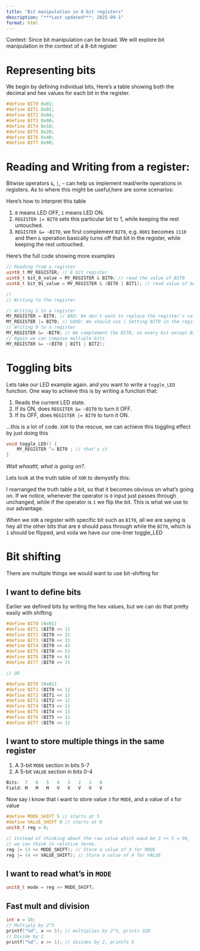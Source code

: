 ```yaml
---
title: "Bit manipulation in 8 bit registers"
description: "***Last updated***: 2025-09-1"
format: html
---
```


Context: Since bit manipulation can be broad. We will explore bit manipulation in the context of a 8-bit register

# Representing bits

We begin by defining individual bits, Here's a table showing both
the decimal and hex values for each bit in the register.

\begin{array}{|l|l|l|}
\hline
\text{BIT number} & \text{Decimal} & \text{Hex} \\
\hline
\text{BIT 0} & 1 & \text{0x01} \\
\text{BIT 1} & 2 & \text{0x02} \\
\text{BIT 2} & 4 & \text{0x04} \\
\text{BIT 3} & 8 & \text{0x08} \\
\text{BIT 4} & 16 & \text{0x10} \\
\text{BIT 5} & 32 & \text{0x20} \\
\text{BIT 6} & 64 & \text{0x40} \\
\text{BIT 7} & 128 & \text{0x80} \\
\hline
\end{array}

```cpp
#define BIT0 0x01;
#define BIT1 0x02;
#define BIT2 0x04;
#define BIT3 0x08;
#define BIT4 0x10;
#define BIT5 0x20;
#define BIT6 0x40;
#define BIT7 0x80;
```

# Reading and Writing from a register:

Bitwise operators `&`, `|`, `~` can help us implement read/write operations in registers. As to where this might be useful,here are some scenarios:

\begin{array}{|l|l|p{5cm}|}
\hline
\text{No.} & \text{Scenario} & \text{Code} \\
\hline
\text{1} &  \text{Check LED is ON/OFF} & \text{REGISTER \& BIT0}\\
\text{2} & \text{Turn LED ON} & \text{REGISTER |= BIT0}\\
\text{3} & \text{Turn LED OFF} & \text{REGISTER \&= \(\sim\)BIT0}\\
\hline
\end{array}

Here's how to interpret this table

1. `0` means LED OFF, `1` means LED ON.
2. `REGISTER |= BIT0` sets this particular bit to 1, while keeping the rest untouched.
3. `REGISTER &= ~BIT0`, we first complement `BIT0`, e.g. `0001` becomes `1110` and then `&` operation basically turns off that bit in the register, 
    while keeping the rest untouched. 

Here's the full code showing more examples

```cpp
// Reading from a register
uint8_t MY_REGISTER; // 8 bit register
uint8_t bit_0_value = MY_REGISTER & BIT0; // read the value of BIT0
uint8_t bit_01_value = MY_REGISTER & (BIT0 | BIT1); // read value of both BIT0 and BIT1

//
// Writing to the register

// Writing 1 to a register
MY_REGISTER = BIT0; // BAD; We don't want to replace the register's value, This statement wipes everything off and only set BIT0 to 1
MY_REGISTER |= BIT0; // GOOD: We should use | Setting BIT0 in the register to 1, 
// Writing 0 to a register
MY_REGISTER &= ~BIT0; // We complement the BIT0, so every bit except BIT0 is 1, and then we & which basically ends up setting BIT0 to 0
// Again we can compose multiple bits
MY_REGISTER &= ~(BIT0 | BIT1 | BIT2);
```

# Toggling bits

Lets take our LED example again. and you want to write a `toggle_LED` function. One way to achieve this is by writing a function that:

1. Reads the current LED state.
2. If its ON, does `REGSITER &= ~BIT0` to turn it OFF.
3. If its OFF, does `REGISTER |= BIT0` to turn it ON.

...this is a lot of code. `XOR` to the rescue, we can achieve this toggling effect by just doing this

```cpp
void toggle_LED() {
    MY_REGISTER ^= BIT0 ; // that's it
}
```

*Wait whaattt, what is going on?*. 

Lets look at the truth table of `XOR` to demystify this:

\begin{array}{|l|l|l|}
\hline
\text{Input} & \text{Operator} & \text{Output} \\
\hline
\text{0} & \text{0} & \text{0} \\
\text{1} & \text{0} & \text{1} \\
\textcolor{blue}{\text{0}} & \textcolor{blue}{\text{1}} & \textcolor{blue}{\text{1}} \\
\textcolor{blue}{\text{1}} & \textcolor{blue}{\text{1}} & \textcolor{blue}{\text{0}} \\
\hline
\end{array}

I rearranged the truth table a bit, so that it becomes obvious on what's going on. If we notice, whenever the operator
is `0` input just passes through unchanged, while if the operator is `1` we flip the bit. This is what we use to our advantage.

When we `XOR` a register with specific bit such as `BIT0`, all we are saying is hey all the other bits that are `0` should pass through
while the `BIT0`, which is `1` should be flipped, and voila we have our one-liner toggle_LED

# Bit shifting

There are multiple things we would want to use bit-shifting for

## I want to define bits

Earlier we defined bits by writing the hex values, but we can do that pretty easily with shifting
```cpp
#define BIT0 (0x01)
#define BIT1 (BIT0 << 1)
#define BIT2 (BIT0 << 2)
#define BIT3 (BIT0 << 3)
#define BIT4 (BIT0 << 4)
#define BIT5 (BIT0 << 5)
#define BIT6 (BIT0 << 6)
#define BIT7 (BIT0 << 7)

// OR

#define BIT0 (0x01)
#define BIT1 (BIT0 << 1)
#define BIT2 (BIT1 << 1)
#define BIT3 (BIT2 << 1)
#define BIT4 (BIT3 << 1)
#define BIT5 (BIT4 << 1)
#define BIT6 (BIT5 << 1)
#define BIT7 (BIT6 << 1)
```

## I want to store multiple things in the same register

1. A 3-bit `MODE` section in bits 5-7
2. A 5-bit `VALUE` section in bits 0-4

```cpp
Bits:  7   6   5   4   3   2   1   0
Field: M   M   M   V   V   V   V   V
```

Now say i know that i want to store value `3` for `MODE`, and a value of `4` for value
```cpp
#define MODE_SHIFT 5 // starts at 5
#define VALUE_SHIFT 0 // starts at 0
unit8_t reg = 0;

// Instead of thinking about the raw value which woud be 3 << 5 = 96, 
// we can think in relative terms.
reg |= (3 << MODE_SHIFT); // Store a value of 3 for MODE
reg |= (4 << VALUE_SHIFT); // Store a value of 4 for VALUE
```

## I want to read what's in `MODE`

```cpp
unit8_t mode = reg >> MODE_SHIFT; 
```

## Fast mult and division

```cpp
int x = 10;
// Multiply by 2^5
printf("%d", x << 5); // multiplies by 2^5, prints 320
// Divide by 2
printf("%d", x >> 1); // divides by 2, printfs 5
```

